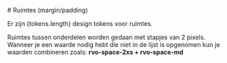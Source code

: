 <!--
@license EUPL-1.2
Copyright (c) 2021 Community for NL Design System
-->



<Meta title="Algemeen/Design tokens/Ruimtes" />

<Description># Ruimtes (margin/padding)</Description>

<p>Er zijn {tokens.length} design tokens voor ruimtes. </p>
<p>
  Ruimtes tussen onderdelen worden gedaan met stapjes van 2 pixels. <br />
  Wanneer je een waarde nodig hebt die niet in de lijst is opgenomen kun je waarden combineren zoals: <strong>
    rvo-space-2xs + rvo-space-md
  </strong>
</p>

<SpaceDesignTokens tokens={tokens} />
